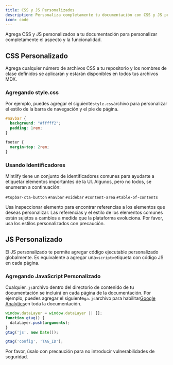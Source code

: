 ```yaml
---
title: CSS y JS Personalizados
description: Personaliza completamente tu documentación con CSS y JS personalizados
icon: code
---
```


Agrega CSS y JS personalizados a tu documentación para personalizar completamente el aspecto y la funcionalidad.

## CSS Personalizado

Agrega cualquier número de archivos CSS a tu repositorio y los nombres de clase definidos se aplicarán y estarán disponibles en todos tus archivos MDX.

### Agregando style.css

Por ejemplo, puedes agregar el siguiente`style.css`archivo para personalizar el estilo de la barra de navegación y el pie de página.

```css
#navbar {
  background: "#fffff2";
  padding: 1rem;
}

footer {
  margin-top: 2rem;
}
```

### Usando Identificadores

Mintlify tiene un conjunto de identificadores comunes para ayudarte a etiquetar elementos importantes de la UI. Algunos, pero no todos, se enumeran a continuación:

`#topbar-cta-button` `#navbar` `#sidebar` `#content-area` `#table-of-contents`

<Tip>
  Usa inspeccionar elemento para encontrar referencias a los elementos que deseas personalizar.
</Tip>

<Warning>
  Las referencias y el estilo de los elementos comunes están sujetos a cambios a medida que la plataforma evoluciona. Por favor, usa los estilos personalizados con precaución.
</Warning>

## JS Personalizado

El JS personalizado te permite agregar código ejecutable personalizado globalmente. Es equivalente a agregar una`<script>`etiqueta con código JS en cada página.

### Agregando JavaScript Personalizado

Cualquier`.js`archivo dentro del directorio de contenido de tu documentación se incluirá en cada página de la documentación. Por ejemplo, puedes agregar el siguiente`ga.js`archivo para habilitar[Google Analytics](https://marketingplatform.google.com/about/analytics)en toda la documentación.

```js
window.dataLayer = window.dataLayer || [];
function gtag() {
  dataLayer.push(arguments);
}
gtag('js', new Date());

gtag('config', 'TAG_ID');
```

<Warning>
  Por favor, úsalo con precaución para no introducir vulnerabilidades de seguridad.
</Warning>

